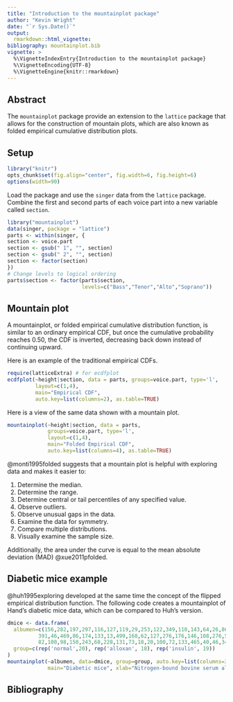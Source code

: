 ---
title: "Introduction to the mountainplot package"
author: "Kevin Wright"
date: "`r Sys.Date()`"
output:
  rmarkdown::html_vignette:
bibliography: mountainplot.bib
vignette: >
  %\VignetteIndexEntry{Introduction to the mountainplot package}
  %\VignetteEncoding{UTF-8}
  %\VignetteEngine{knitr::rmarkdown}
---


## Abstract

The `mountainplot` package provide an extension to the `lattice` package that allows for the construction of mountain plots, which are also known as folded empirical cumulative distribution plots.

##  Setup

```{r setup, echo=FALSE, results="hide"}
library("knitr")
opts_chunk$set(fig.align="center", fig.width=6, fig.height=6)
options(width=90)
```

Load the package and use the `singer` data from the `lattice`
package.  Combine the first and second parts of each voice part
into a new variable called `section`.
```{r}
library("mountainplot")
data(singer, package = "lattice")
parts <- within(singer, {
section <- voice.part
section <- gsub(" 1", "", section)
section <- gsub(" 2", "", section)
section <- factor(section)
})
# Change levels to logical ordering
parts$section <- factor(parts$section,
                        levels=c("Bass","Tenor","Alto","Soprano"))
```

## Mountain plot

A mountainplot, or folded empirical cumulative distribution function, is similar to an ordinary empirical CDF, but once the cumulative probability reaches 0.50, the CDF is inverted, decreasing back down instead of continuing upward.

Here is an example of the traditional empirical CDFs.
```{r ecdf}
require(latticeExtra) # for ecdfplot
ecdfplot(~height|section, data = parts, groups=voice.part, type='l',
         layout=c(1,4),
         main="Empirical CDF",
         auto.key=list(columns=2), as.table=TRUE)
```

Here is a view of the same data shown with a mountain plot.
```{r mtn}
mountainplot(~height|section, data = parts,
             groups=voice.part, type='l',
             layout=c(1,4),
             main="Folded Empirical CDF",
             auto.key=list(columns=4), as.table=TRUE)
```

@monti1995folded suggests that a mountain plot is helpful with exploring data and makes it easier to:

1. Determine the median.
2. Determine the range.
3. Determine central or tail percentiles of any specified value.
4. Observe outliers.
5. Observe unusual gaps in the data.
6. Examine the data for symmetry.
7. Compare multiple distributions.
8. Visually examine the sample size.

Additionally, the area under the curve is equal to the mean absolute deviation
(MAD) @xue2011pfolded.

## Diabetic mice example

@huh1995exploring developed at the same time the concept of the
flipped empirical distribution function.  The following code creates a mountainplot of Hand's diabetic mice data, which can be compared to Huh's version.

```{r}
dmice <- data.frame(
  albumen=c(156,282,197,297,116,127,119,29,253,122,349,110,143,64,26,86,122,455,655,14,
          391,46,469,86,174,133,13,499,168,62,127,276,176,146,108,276,50,73,
          82,100,98,150,243,68,228,131,73,18,20,100,72,133,465,40,46,34, 44),
  group=c(rep('normal',20), rep('alloxan', 18), rep('insulin', 19))
)
mountainplot(~albumen, data=dmice, group=group, auto.key=list(columns=3),
             main="Diabetic mice", xlab="Nitrogen-bound bovine serum albumen")
```


## Bibliography
